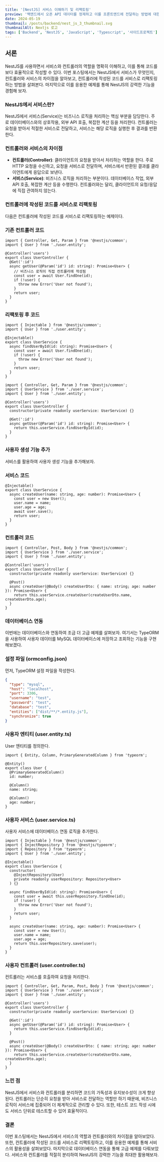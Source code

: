 ```yaml
---
title: '[NestJS] 서비스 이해하기 및 리팩토링'
preview: '백엔드에서 오픈 API 데이터를 정제하고 이를 프론트엔드에 전달하는 방법에 대한 고찰'
date: 2024-05-19
thumbnail: /posts/backend/nest_js_3_thumbnail.svg
thumbnailAlt: Nextjs 로고
tags: ['Backend', 'NestJS', 'JavaScript', 'Typescript', '사이드프로젝트']
---
```


## 서론

NestJS를 사용하면서 서비스와 컨트롤러의 역할을 명확히 이해하고, 이를 통해 코드를 보다 효율적으로 작성할 수 있다. 이번 포스팅에서는 NestJS에서 서비스가 무엇인지, 컨트롤러와 서비스의 차이점을 알아보고, 컨트롤러에 작성된 코드를 서비스로 리팩토링하는 방법을 살펴본다. 마지막으로 이를 응용한 예제를 통해 NestJS의 강력한 기능을 경험해 보자.

### NestJS에서 서비스란?

NestJS에서 서비스(Service)는 비즈니스 로직을 처리하는 핵심 부분을 담당한다. 주로 데이터베이스와의 상호작용, 외부 API 호출, 복잡한 계산 등을 처리한다. 컨트롤러는 요청을 받아서 적절한 서비스로 전달하고, 서비스는 해당 로직을 실행한 후 결과를 반환한다.

### 컨트롤러와 서비스의 차이점

- **컨트롤러(Controller)**: 클라이언트의 요청을 받아서 처리하는 역할을 한다. 주로 HTTP 요청을 수신하고, 요청을 서비스로 전달하며, 서비스에서 반환된 결과를 클라이언트에게 응답으로 보낸다.
- **서비스(Service)**: 비즈니스 로직을 처리하는 부분이다. 데이터베이스 작업, 외부 API 호출, 복잡한 계산 등을 수행한다. 컨트롤러와는 달리, 클라이언트의 요청/응답에 직접 관여하지 않는다.

### 컨트롤러에 작성된 코드를 서비스로 리팩토링

다음은 컨트롤러에 작성된 코드를 서비스로 리팩토링하는 예제이다.

### 기존 컨트롤러 코드

```tsx
import { Controller, Get, Param } from '@nestjs/common';
import { User } from './user.entity';

@Controller('users')
export class UserController {
  @Get(':id')
  async getUser(@Param('id') id: string): Promise<User> {
    // 비즈니스 로직이 직접 컨트롤러에 작성됨
    const user = await User.findOne(id);
    if (!user) {
      throw new Error('User not found');
    }
    return user;
  }
}
```

### 리팩토링 후 코드

```tsx
import { Injectable } from '@nestjs/common';
import { User } from './user.entity';

@Injectable()
export class UserService {
  async findUserById(id: string): Promise<User> {
    const user = await User.findOne(id);
    if (!user) {
      throw new Error('User not found');
    }
    return user;
  }
}
```

```tsx
import { Controller, Get, Param } from '@nestjs/common';
import { UserService } from './user.service';
import { User } from './user.entity';

@Controller('users')
export class UserController {
  constructor(private readonly userService: UserService) {}

  @Get(':id')
  async getUser(@Param('id') id: string): Promise<User> {
    return this.userService.findUserById(id);
  }
}
```

### 사용자 생성 기능 추가

서비스를 활용하여 사용자 생성 기능을 추가해보자.

### 서비스 코드

```tsx
@Injectable()
export class UserService {
  async createUser(name: string, age: number): Promise<User> {
    const user = new User();
    user.name = name;
    user.age = age;
    await user.save();
    return user;
  }
}
```

### 컨트롤러 코드

```tsx
import { Controller, Post, Body } from '@nestjs/common';
import { UserService } from './user.service';
import { User } from './user.entity';

@Controller('users')
export class UserController {
  constructor(private readonly userService: UserService) {}

  @Post()
  async createUser(@Body() createUserDto: { name: string; age: number }): Promise<User> {
    return this.userService.createUser(createUserDto.name, createUserDto.age);
  }
}
```

### 데이터베이스 연동

이번에는 데이터베이스와 연동하여 조금 더 고급 예제를 살펴보자. 여기서는 TypeORM을 사용하여 사용자 데이터를 MySQL 데이터베이스에 저장하고 조회하는 기능을 구현해보겠다.

### 설정 파일 (ormconfig.json)

먼저, TypeORM 설정 파일을 작성한다.

```json
{
  "type": "mysql",
  "host": "localhost",
  "port": 3306,
  "username": "test",
  "password": "test",
  "database": "test",
  "entities": ["dist/**/*.entity.js"],
  "synchronize": true
}
```

### 사용자 엔티티 (user.entity.ts)

User 엔티티를 정의한다.

```tsx
import { Entity, Column, PrimaryGeneratedColumn } from 'typeorm';

@Entity()
export class User {
  @PrimaryGeneratedColumn()
  id: number;

  @Column()
  name: string;

  @Column()
  age: number;
}
```

### 사용자 서비스 (user.service.ts)

사용자 서비스에 데이터베이스 연동 로직을 추가한다.

```tsx
import { Injectable } from '@nestjs/common';
import { InjectRepository } from '@nestjs/typeorm';
import { Repository } from 'typeorm';
import { User } from './user.entity';

@Injectable()
export class UserService {
  constructor(
    @InjectRepository(User)
    private readonly userRepository: Repository<User>
  ) {}

  async findUserById(id: string): Promise<User> {
    const user = await this.userRepository.findOne(id);
    if (!user) {
      throw new Error('User not found');
    }
    return user;
  }

  async createUser(name: string, age: number): Promise<User> {
    const user = new User();
    user.name = name;
    user.age = age;
    return this.userRepository.save(user);
  }
}
```

### 사용자 컨트롤러 (user.controller.ts)

컨트롤러는 서비스를 호출하여 요청을 처리한다.

```tsx
import { Controller, Get, Param, Post, Body } from '@nestjs/common';
import { UserService } from './user.service';
import { User } from './user.entity';

@Controller('users')
export class UserController {
  constructor(private readonly userService: UserService) {}

  @Get(':id')
  async getUser(@Param('id') id: string): Promise<User> {
    return this.userService.findUserById(id);
  }

  @Post()
  async createUser(@Body() createUserDto: { name: string; age: number }): Promise<User> {
    return this.userService.createUser(createUserDto.name, createUserDto.age);
  }
}
```

### 느낀 점

NestJS에서 서비스와 컨트롤러를 분리하면 코드의 가독성과 유지보수성이 크게 향상된다. 컨트롤러는 단순히 요청을 받아 서비스로 전달하는 역할만 하기 때문에, 비즈니스 로직이 서비스에 집중되어 더 체계적으로 관리할 수 있다. 또한, 테스트 코드 작성 시에도 서비스 단위로 테스트할 수 있어 효율적이다.

### 결론

이번 포스팅에서는 NestJS에서 서비스의 역할과 컨트롤러와의 차이점을 알아보았다. 또한, 컨트롤러에 작성된 코드를 서비스로 리팩토링하고, 이를 응용한 예제를 통해 서비스의 활용성을 살펴보았다. 마지막으로 데이터베이스 연동을 통해 고급 예제를 다뤄보았다. 서비스와 컨트롤러를 적절히 분리하여 NestJS의 강력한 기능을 최대한 활용해보자.
